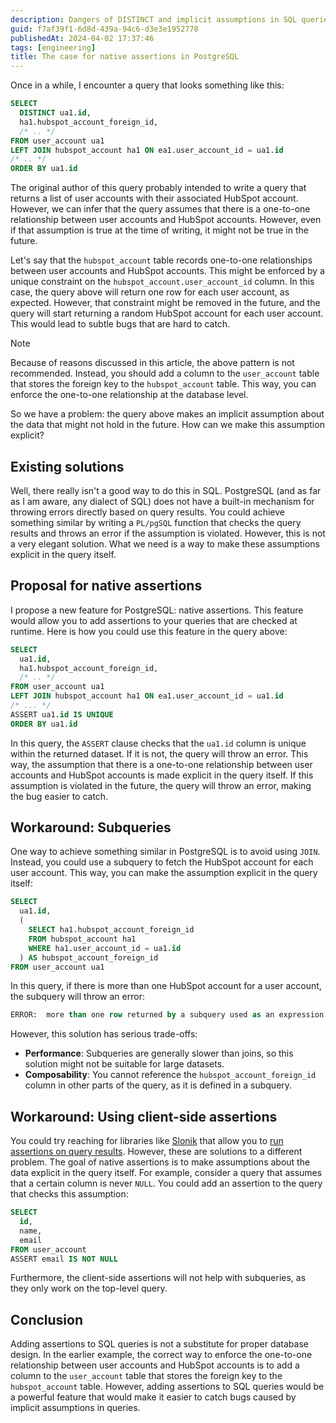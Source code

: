 ```yaml
---
description: Dangers of DISTINCT and implicit assumptions in SQL queries
guid: f7af39f1-6d8d-439a-94c6-d3e3e1952778
publishedAt: 2024-04-02 17:37:46
tags: [engineering]
title: The case for native assertions in PostgreSQL
---
```


Once in a while, I encounter a query that looks something like this:

```sql
SELECT
  DISTINCT ua1.id,
  ha1.hubspot_account_foreign_id,
  /* .. */
FROM user_account ua1
LEFT JOIN hubspot_account ha1 ON ea1.user_account_id = ua1.id
/* .. */
ORDER BY ua1.id
```

The original author of this query probably intended to write a query that returns a list of user accounts with their associated HubSpot account. However, we can infer that the query assumes that there is a one-to-one relationship between user accounts and HubSpot accounts. However, even if that assumption is true at the time of writing, it might not be true in the future.

Let's say that the `hubspot_account` table records one-to-one relationships between user accounts and HubSpot accounts. This might be enforced by a unique constraint on the `hubspot_account.user_account_id` column. In this case, the query above will return one row for each user account, as expected. However, that constraint might be removed in the future, and the query will start returning a random HubSpot account for each user account. This would lead to subtle bugs that are hard to catch.

> [!NOTE]
> Because of reasons discussed in this article, the above pattern is not recommended. Instead, you should add a column to the `user_account` table that stores the foreign key to the `hubspot_account` table. This way, you can enforce the one-to-one relationship at the database level.

So we have a problem: the query above makes an implicit assumption about the data that might not hold in the future. How can we make this assumption explicit?

## Existing solutions

Well, there really isn't a good way to do this in SQL. PostgreSQL (and as far as I am aware, any dialect of SQL) does not have a built-in mechanism for throwing errors directly based on query results. You could achieve something similar by writing a `PL/pgSQL` function that checks the query results and throws an error if the assumption is violated. However, this is not a very elegant solution. What we need is a way to make these assumptions explicit in the query itself.

## Proposal for native assertions

I propose a new feature for PostgreSQL: native assertions. This feature would allow you to add assertions to your queries that are checked at runtime. Here is how you could use this feature in the query above:

```sql
SELECT
  ua1.id,
  ha1.hubspot_account_foreign_id,
  /* .. */
FROM user_account ua1
LEFT JOIN hubspot_account ha1 ON ea1.user_account_id = ua1.id
/* ... */
ASSERT ua1.id IS UNIQUE
ORDER BY ua1.id
```

In this query, the `ASSERT` clause checks that the `ua1.id` column is unique within the returned dataset. If it is not, the query will throw an error. This way, the assumption that there is a one-to-one relationship between user accounts and HubSpot accounts is made explicit in the query itself. If this assumption is violated in the future, the query will throw an error, making the bug easier to catch.

## Workaround: Subqueries

One way to achieve something similar in PostgreSQL is to avoid using `JOIN`. Instead, you could use a subquery to fetch the HubSpot account for each user account. This way, you can make the assumption explicit in the query itself:

```sql
SELECT
  ua1.id,
  (
    SELECT ha1.hubspot_account_foreign_id
    FROM hubspot_account ha1
    WHERE ha1.user_account_id = ua1.id
  ) AS hubspot_account_foreign_id
FROM user_account ua1
```

In this query, if there is more than one HubSpot account for a user account, the subquery will throw an error:

```sql
ERROR:  more than one row returned by a subquery used as an expression
```

However, this solution has serious trade-offs:

- **Performance**: Subqueries are generally slower than joins, so this solution might not be suitable for large datasets.
- **Composability**: You cannot reference the `hubspot_account_foreign_id` column in other parts of the query, as it is defined in a subquery.

## Workaround: Using client-side assertions

You could try reaching for libraries like [Slonik](https://github.com/gajus/slonik) that allow you to [run assertions on query results](https://github.com/gajus/slonik?tab=readme-ov-file#one). However, these are solutions to a different problem. The goal of native assertions is to make assumptions about the data explicit in the query itself. For example, consider a query that assumes that a certain column is never `NULL`. You could add an assertion to the query that checks this assumption:

```sql
SELECT
  id,
  name,
  email
FROM user_account
ASSERT email IS NOT NULL
```

Furthermore, the client-side assertions will not help with subqueries, as they only work on the top-level query.

## Conclusion

Adding assertions to SQL queries is not a substitute for proper database design. In the earlier example, the correct way to enforce the one-to-one relationship between user accounts and HubSpot accounts is to add a column to the `user_account` table that stores the foreign key to the `hubspot_account` table. However, adding assertions to SQL queries would be a powerful feature that would make it easier to catch bugs caused by implicit assumptions in queries.